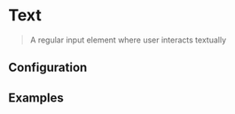 
# Text

> A regular input element where user interacts textually

<CodeBlock>
  <Text label="Demo Label" value={'Demo Value'} onChange={console.log}/>
</CodeBlock>

## Configuration

<ConfigBlock of={Text} />

## Examples

<CodeBlock title="Type : Default">
  <Text onChange={console.log} />
</CodeBlock>

<CodeBlock title="Type : Disabled">
  <Text value={''} onChange={console.log} disabled />
</CodeBlock>

<CodeBlock title="Type : With Label">
  <Text label="Demo Label" onChange={console.log}/>
</CodeBlock>

<CodeBlock title="Type : With Value">
  <Text value={'Demo Value'} onChange={console.log}/>
</CodeBlock>

<CodeBlock title="Type : Error">
  <Text label="Demo Label" error={'This is a demo error'} onChange={console.log}/>
</CodeBlock>

<CodeBlock title="Type : Tooltip">
  <Text label="Demo Label" value={'Demo Value'} onChange={console.log} tooltip={'This is a demo tooltip'}/>
</CodeBlock>
